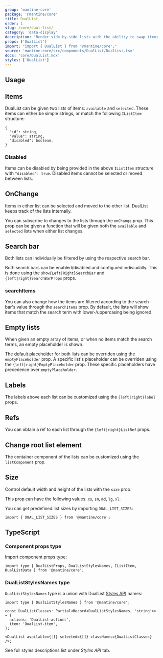 ```yaml
---
group: 'mantine-core'
package: '@mantine/core'
title: DualList
order: 1
slug: /core/dual-list/
category: 'data-display'
description: 'Render side-by-side lists with the ability to swap items between them'
props: ['DualList']
import: "import { DualList } from '@mantine/core';"
source: 'mantine-core/src/components/DualList/DualList.tsx'
docs: 'core/DualList.mdx'
styles: ['DualList']
---
```



## Usage

<Demo data={DualListDemos.usage} />

## Items

DualList can be given two lists of items: `available` and `selected`.
These items can either be simple strings, or match the following `IListItem` structure:

```
{
  "id": string,
  "value": string,
  "disabled": boolean,
}
```

### Disabled

Items can be disabled by being provided in the above `IListItem` structure with `"disabled": true`. Disabled items cannot be selected or moved between lists.

## OnChange

Items in either list can be selected and moved to the other list. DualList keeps track of the lists internally.

You can subscribe to changes to the lists through the `onChange` prop.
This prop can be given a function that will be given both the `available` and `selected` lists when either list changes.

<Demo data={DualListDemos.onChange} />

## Search bar

Both lists can individually be filtered by using the respective search bar.

Both search bars can be enabled/disabled and configured indiviudally. This is done using the `show{Left|Right}SearchBar` and `{left|right}SearchBarProps` props.

### searchItems

You can also change how the items are filtered according to the search bar's value through the `searchItems` prop. By default, the lists will show items that match the search term with lower-/uppercasing being ignored.

<Demo data={DualListDemos.searchBar} />

## Empty lists

When given an empty array of items, or when no items match the search terms, an empty placeholder is shown.

The default placeholder for both lists can be overriden using the `emptyPlaceholder` prop. A specific list's placeholder can be overriden using the `{left|right}EmptyPlaceholder` prop. These specific placeholders have precedence over `emptyPlaceholder`.

<Demo data={DualListDemos.emptyLists} />

## Labels

The labels above each list can be customized using the `{left|right}label` props.

<Demo data={DualListDemos.labels} />

## Refs

You can obtain a ref to each list through the `{left|right}ListRef` props.

<Demo data={DualListDemos.refs} />

## Change root list element

The container component of the lists can be customized using the `listComponent` prop.

<Demo data={DualListDemos.listComponent} />

## Size

Control default width and height of the lists with the `size` prop.

This prop can have the following values: `xs`, `sm`, `md`, `lg`, `xl`.

<Demo data={DualListDemos.size} />

You can get predefined list sizes by importing `DUAL_LIST_SIZES`:

```tsx
import { DUAL_LIST_SIZES } from '@mantine/core';
```

## TypeScript

### Component props type

Import component props type:

```tsx
import type { DualListProps, DualListStylesNames, IListItem, DualListData } from '@mantine/core';
```

### DualListStylesNames type

`DualListStylesNames` type is a union with DualList [Styles API](/theming/styles-api/) names:

```tsx
import type { DualListStylesNames } from '@mantine/core';

const DualListClasses: Partial<Record<DualListStylesNames, 'string'>> = {
  actions: 'DualList-actions',
  item: 'DualList-item',
};

<DualList available={[]} selected={[]} classNames={DualListClasses} />;
```

See full styles descriptions list under _Styles API_ tab.
